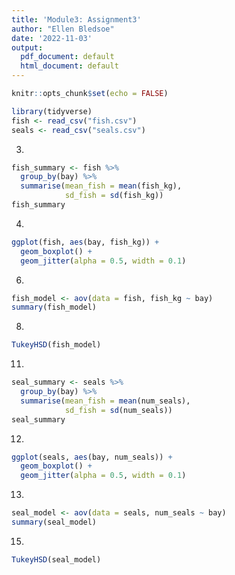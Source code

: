 ```yaml
---
title: 'Module3: Assignment3'
author: "Ellen Bledsoe"
date: '2022-11-03'
output:
  pdf_document: default
  html_document: default
---
```


```r
knitr::opts_chunk$set(echo = FALSE)
```

```r
library(tidyverse)
fish <- read_csv("fish.csv")
seals <- read_csv("seals.csv")
```

3.  

```r
fish_summary <- fish %>% 
  group_by(bay) %>% 
  summarise(mean_fish = mean(fish_kg),
            sd_fish = sd(fish_kg))
fish_summary
```


4.  
```r
ggplot(fish, aes(bay, fish_kg)) +
  geom_boxplot() +
  geom_jitter(alpha = 0.5, width = 0.1) 
```


6.  

```r
fish_model <- aov(data = fish, fish_kg ~ bay)
summary(fish_model)
```


8.  
```r
TukeyHSD(fish_model)
```

11. 

```r
seal_summary <- seals %>% 
  group_by(bay) %>% 
  summarise(mean_fish = mean(num_seals),
            sd_fish = sd(num_seals))
seal_summary
```

12. 

```r
ggplot(seals, aes(bay, num_seals)) +
  geom_boxplot() +
  geom_jitter(alpha = 0.5, width = 0.1) 
```

13. 

```r
seal_model <- aov(data = seals, num_seals ~ bay)
summary(seal_model)
```

15. 

```r
TukeyHSD(seal_model)
```


